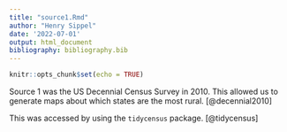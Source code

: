 ```yaml
---
title: "source1.Rmd"
author: "Henry Sippel"
date: '2022-07-01'
output: html_document
bibliography: bibliography.bib
---
```


```r
knitr::opts_chunk$set(echo = TRUE)
```

Source 1 was the US Decennial Census Survey in 2010. This allowed us to generate maps about which states are the most rural. [@decennial2010]

This was accessed by using the `tidycensus` package. [@tidycensus]
